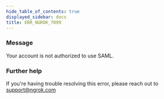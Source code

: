 ```yaml
---
hide_table_of_contents: true
displayed_sidebar: docs
title: ERR_NGROK_7099
---
```




### Message

Your account is not authorized to use SAML.

<ErrorDetails error="err_ngrok_7099" />

### Further help

If you're having trouble resolving this error, please reach out to [support@ngrok.com](mailto:support@ngrok.com?subject=Help%20with%20ERR_NGROK_7099)
